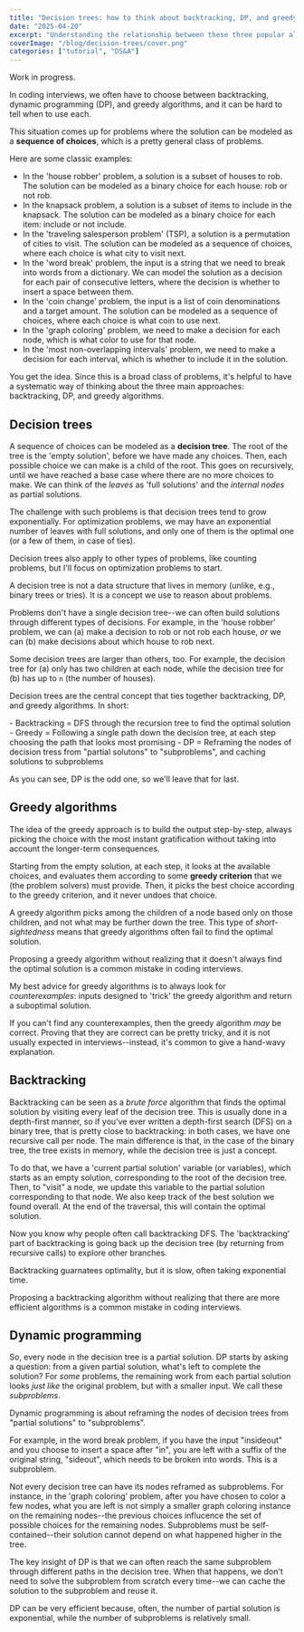 ```yaml
---
title: "Decision trees: how to think about backtracking, DP, and greedy algorithms (WIP)"
date: "2025-04-20"
excerpt: "Understanding the relationship between these three popular algorithmic techniques."
coverImage: "/blog/decision-trees/cover.png"
categories: ["tutorial", "DS&A"]
---
```


<Callout>
  Work in progress.
</Callout>

In coding interviews, we often have to choose between backtracking, dynamic programming (DP), and greedy algorithms, and it can be hard to tell when to use each.

This situation comes up for problems where the solution can be modeled as a **sequence of choices**, which is a pretty general class of problems.

Here are some classic examples:

- In the 'house robber' problem, a solution is a subset of houses to rob. The solution can be modeled as a binary choice for each house: rob or not rob.
- In the knapsack problem, a solution is a subset of items to include in the knapsack. The solution can be modeled as a binary choice for each item: include or not include.
- In the 'traveling salesperson problem' (TSP), a solution is a permutation of cities to visit. The solution can be modeled as a sequence of choices, where each choice is what city to visit next.
- In the 'word break' problem, the input is a string that we need to break into words from a dictionary. We can model the solution as a decision for each pair of consecutive letters, where the decision is whether to insert a space between them.
- In the 'coin change' problem, the input is a list of coin denominations and a target amount. The solution can be modeled as a sequence of choices, where each choice is what coin to use next.
- In the 'graph coloring' problem, we need to make a decision for each node, which is what color to use for that node.
- In the 'most non-overlapping intervals' problem, we need to make a decision for each interval, which is whether to include it in the solution.

You get the idea. Since this is a broad class of problems, it's helpful to have a systematic way of thinking about the three main approaches: backtracking, DP, and greedy algorithms.

## Decision trees

A sequence of choices can be modeled as a **decision tree**. The root of the tree is the 'empty solution', before we have made any choices. Then, each possible choice we can make is a child of the root. This goes on recursively, until we have reached a base case where there are no more choices to make. We can think of the *leaves* as 'full solutions' and the *internal nodes* as partial solutions.

The challenge with such problems is that decision trees tend to grow exponentially. For optimization problems, we may have an exponential number of leaves with full solutions, and only one of them is the optimal one (or a few of them, in case of ties).

Decision trees also apply to other types of problems, like counting problems, but I'll focus on optimization problems to start.

<Callout>
  A decision tree is not a data structure that lives in memory (unlike, e.g., binary trees or tries). It is a concept we use to reason about problems.
</Callout>

Problems don't have a single decision tree--we can often build solutions through different types of decisions. For example, in the 'house robber' problem, we can (a) make a decision to rob or not rob each house, *or* we can (b) make decisions about which house to rob next.

Some decision trees are larger than others, too. For example, the decision tree for (a) only has two children at each node, while the decision tree for (b) has up to `n` (the number of houses).

Decision trees are the central concept that ties together backtracking, DP, and greedy algorithms. In short:

<Callout>
- Backtracking = DFS through the recursion tree to find the optimal solution
- Greedy = Following a single path down the decision tree, at each step choosing the path that looks most promising
- DP = Reframing the nodes of decision tress from "partial solutons" to "subproblems", and caching solutions to subproblems
</Callout>

As you can see, DP is the odd one, so we'll leave that for last.

## Greedy algorithms

The idea of the greedy approach is to build the output step-by-step, always picking the choice with the most instant gratification without taking into account the longer-term consequences.

Starting from the empty solution, at each step, it looks at the available choices, and evaluates them according to some **greedy criterion** that we (the problem solvers) must provide. Then, it picks the best choice according to the greedy criterion, and it never undoes that choice.

A greedy algorithm picks among the children of a node based only on those children, and not what may be further down the tree. This type of *short-sightedness* means that greedy algorithms often fail to find the optimal solution.

<Callout>
  Proposing a greedy algorithm without realizing that it doesn't always find the optimal solution is a common mistake in coding interviews. 
</Callout>

My best advice for greedy algorithms is to always look for *counterexamples*: inputs designed to 'trick' the greedy algorithm and return a suboptimal solution.

If you can't find any counterexamples, then the greedy algorithm *may* be correct. Proving that they are correct can be pretty tricky, and it is not usually expected in interviews--instead, it's common to give a hand-wavy explanation.

## Backtracking

Backtracking can be seen as a *brute force* algorithm that finds the optimal solution by visiting every leaf of the decision tree. This is usually done in a depth-first manner, so if you've ever written a depth-first search (DFS) on a binary tree, that is pretty close to backtracking: in both cases, we have one recursive call per node. The main difference is that, in the case of the binary tree, the tree exists in memory, while the decision tree is just a concept.

To do that, we have a 'current partial solution' variable (or variables), which starts as an empty solution, corresponding to the root of the decision tree. Then, to "visit" a node, we update this variable to the partial solution corresponding to that node. We also keep track of the best solution we found overall. At the end of the traversal, this will contain the optimal solution.

Now you know why people often call backtracking DFS. The 'backtracking' part of backtracking is going back up the decision tree (by returning from recursive calls) to explore other branches.

Backtracking guarnatees optimality, but it is slow, often taking exponential time.

<Callout>
  Proposing a backtracking algorithm without realizing that there are more efficient algorithms is a common mistake in coding interviews. 
</Callout>

## Dynamic programming

So, every node in the decision tree is a partial solution. DP starts by asking a question: from a given partial solution, what's left to complete the solution? For *some* problems, the remaining work from each partial solution looks *just like* the original problem, but with a smaller input. We call these *subproblems*.

<Callout>
  Dynamic programming is about reframing the nodes of decision trees from "partial solutions" to "subproblems".
</Callout>

For example, in the word break problem, if you have the input "insideout" and you choose to insert a space after "in", you are left with a suffix of the original string, "sideout", which needs to be broken into words. This is a subproblem.

Not every decision tree can have its nodes reframed as subproblems. For instance, in the 'graph coloring' problem, after you have chosen to color a few nodes, what you are left is not simply a smaller graph coloring instance on the remaining nodes--the previous choices influcence the set of possible choices for the remaining nodes. Subproblems must be self-contained--their solution cannot depend on what happened higher in the tree.

The key insight of DP is that we can often reach the same subproblem through different paths in the decision tree. When that happens, we don't need to solve the subproblem from scratch every time--we can cache the solution to the subproblem and reuse it.

DP can be very efficient because, often, the number of partial solution is exponential, while the number of subproblems is relatively small.



















